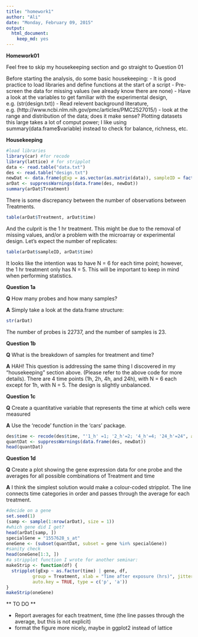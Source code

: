 ```yaml
---
title: "homework1"
author: "Ali"
date: "Monday, February 09, 2015"
output:
  html_document:
    keep_md: yes
---
```


**Homework01**

Feel free to skip my housekeeping section and go straight to Question 01

Before starting the analysis, do some basic housekeeping:
- It is good practice to load libraries and define functions at the start of a script
- Pre-screen the data for missing values (we already know there are none)
- Have a look at the variables to get familiar with the experimental design, e.g. (str(design.txt))
- Read relevent background literature, e.g. (http://www.ncbi.nlm.nih.gov/pmc/articles/PMC2527015/)
- look at the range and distribution of the data; does it make sense? Plotting datasets this large takes a lot of comput power; I like using summary(data.frame$variable) instead to check for balance, richness, etc.

**Housekeeping**
```r
#load libraries
library(car) #for recode
library(lattice) # for stripplot
data <- read.table("data.txt")
des <- read.table("design.txt")
newDat <- data.frame(gExp = as.vector(as.matrix(data)), sampleID = factor(colnames(data)), gene = factor(rownames(data)))
arDat <- suppressWarnings(data.frame(des, newDat))
summary(arDat$Treatment)
```

There is some discrepancy between the number of observations between Treatments.

```r
table(arDat$Treatment, arDat$time)
```

And the culprit is the 1 hr treatment. This might be due to the removal of missing values, and/or a problem with the microarray or experimental design. Let's expect the number of replicates:

```r
table(arDat$sampleID, arDat$time)
```

It looks like the intention was to have N = 6 for each time point; however, the 1 hr treatment only has N = 5. This will be important to keep in mind when performing statistics.

**Question 1a**

**Q** How many probes and how many samples?

**A** Simply take a look at the data.frame structure:
```r
str(arDat)
```

The number of probes is 22737, and the number of samples is 23.

**Question 1b**

**Q** What is the breakdown of samples for treatment and time?

**A** HAH! This question is addressing the same thing I discovered in my "housekeeping" section above. (Please refer to the above code for more details). There are 4 time points (1h, 2h, 4h, and 24h), with N = 6 each except for 1h, with N = 5. The design is slightly unbalanced.

**Question 1c**

**Q** Create a quantitative variable that represents the time at which cells were measured

**A** Use the 'recode' function in the 'cars' package.

```r
des$time <- recode(des$time, "'1_h' =1; '2_h'=2; '4_h'=4; '24_h'=24", as.factor.result = FALSE)
quantDat <- suppressWarnings(data.frame(des, newDat))
head(quantDat)
```

**Question 1d**

**Q** Create a plot showing the gene expression data for one probe and the averages for all possible combinations of Treatment and time

**A** I think the simplest solution would make a colour-coded stripplot. The line connects time categories in order and passes through the average for each treatment.

```r
#decide on a gene
set.seed(1)
(samp <- sample(1:nrow(arDat), size = 1))
#which gene did I get? 
head(arDat[samp, ])
specialGene = "1557628_s_at"
oneGene <- (subset(quantDat, subset = gene %in% specialGene))
#sanity check
head(oneGene[1:3, ])
#a stripplot function I wrote for another seminar:
makeStrip <- function(df) {
  stripplot(gExp ~ as.factor(time) | gene, df,
          group = Treatment, xlab = "Time after exposure (hrs)", jitter.data = FALSE, cex=1.5, lwd = 2,  
          auto.key = TRUE, type = c('p', 'a'))
}
makeStrip(oneGene)
```
** TO DO **

- Report averages for each treatment, time (the line passes through the average, but this is not explicit)
- format the figure more nicely, maybe in ggplot2 instead of lattice

